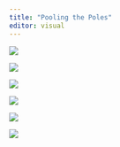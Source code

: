 ```yaml
---
title: "Pooling the Poles"
editor: visual
---
```


![](images/trends_pres_R1.png)

![](images/trends_pres_R2.png)

![](images/latest_parl.png)

![](images/trends_parl.png)

![](images/seats_parl.png)

![](images/PiSKO_seats.png)
